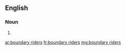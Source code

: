 ==English==

===Noun===
{{head|en|plural|head=[[boundary]] [[riders]]}}

# {{plural of|boundary rider|lang=en|nocat=1}}

[[ar:boundary riders]]
[[fr:boundary riders]]
[[mg:boundary riders]]